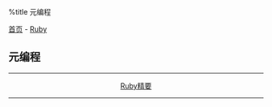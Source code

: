 %title 元编程

[[../../../index|首页]] - [[../index|Ruby]]
==元编程==
----
<center>
[[ruby|Ruby精要]]
</center>
----
